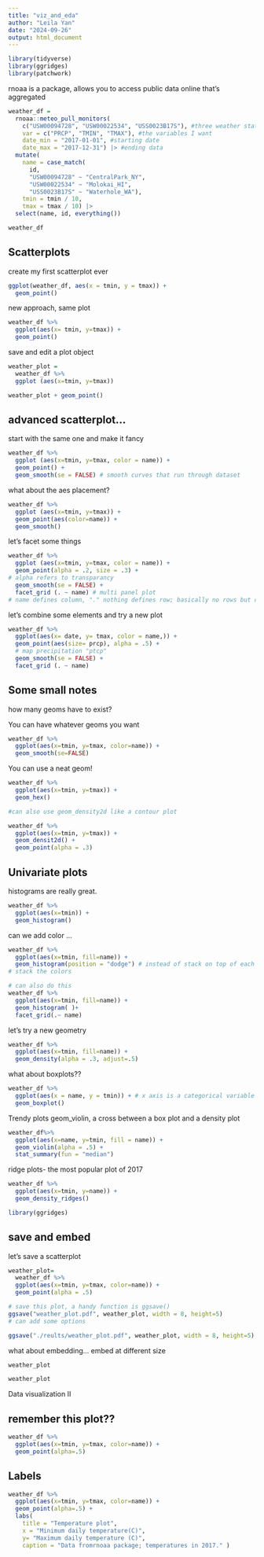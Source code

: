 ```yaml
---
title: "viz_and_eda"
author: "Leila Yan"
date: "2024-09-26"
output: html_document
---
```


```r
library(tidyverse)
library(ggridges)
library(patchwork)
```
rnoaa is a package, allows you to access public data online that's aggregated
```r
weather_df = 
  rnoaa::meteo_pull_monitors(
    c("USW00094728", "USW00022534", "USS0023B17S"), #three weather stations
    var = c("PRCP", "TMIN", "TMAX"), #the variables I want
    date_min = "2017-01-01", #starting date
    date_max = "2017-12-31") |> #ending data
  mutate(
    name = case_match(
      id, 
      "USW00094728" ~ "CentralPark_NY", 
      "USW00022534" ~ "Molokai_HI",
      "USS0023B17S" ~ "Waterhole_WA"),
    tmin = tmin / 10,
    tmax = tmax / 10) |>
  select(name, id, everything())

weather_df
```
## Scatterplots
create my first scatterplot ever

```r
ggplot(weather_df, aes(x = tmin, y = tmax)) +
  geom_point()

```

new approach, same plot
```r
weather_df %>%
  ggplot(aes(x= tmin, y=tmax)) +
  geom_point()
```
save and edit a plot object
```r
weather_plot = 
  weather_df %>%
  ggplot (aes(x=tmin, y=tmax))

weather_plot + geom_point()
```
## advanced scatterplot...

start with the same one and make it fancy
```r
weather_df %>%
  ggplot (aes(x=tmin, y=tmax, color = name)) + 
  geom_point() +
  geom_smooth(se = FALSE) # smooth curves that run through dataset
```
what about the aes placement?

```r
weather_df %>%
  ggplot (aes(x=tmin, y=tmax)) + 
  geom_point(aes(color=name)) +
  geom_smooth()
```
let's facet some things

```r
weather_df %>%
  ggplot (aes(x=tmin, y=tmax, color = name)) + 
  geom_point(alpha = .2, size = .3) +
# alpha refers to transparancy
  geom_smooth(se = FALSE) +
  facet_grid (. ~ name) # multi panel plot
# name defines column, "." nothing defines row; basically no rows but column; you can also reverse it and do (name ~ .)
```

let's combine some elements and try a new plot
```r
weather_df %>%
  ggplot(aes(x= date, y= tmax, color = name,)) +
  geom_point(aes(size= prcp), alpha = .5) +
  # map precipitation "ptcp"
  geom_smooth(se = FALSE) +
  facet_grid (. ~ name)
```

## Some small notes
how many geoms have to exist?

You can have whatever geoms you want
```r
weather_df %>%
  ggplot(aes(x=tmin, y=tmax, color=name)) +
  geom_smooth(se=FALSE)
```
You can use a neat geom!
```r
weather_df %>%
  ggplot(aes(x=tmin, y=tmax)) +
  geom_hex()

#can also use geom_density2d like a contour plot

weather_df %>%
  ggplot(aes(x=tmin, y=tmax)) +
  geom_densit2d() +
  geom_point(alpha = .3)
```

## Univariate plots
histograms are really great.
```r
weather_df %>%
  ggplot(aes(x=tmin)) +
  geom_histogram()
```
can we add color ...
```r
weather_df %>%
  ggplot(aes(x=tmin, fill=name)) +
  geom_histogram(position = "dodge") # instead of stack on top of each other, I want it to dodge
# stack the colors

# can also do this
weather_df %>%
  ggplot(aes(x=tmin, fill=name)) +
  geom_histogram( )+
  facet_grid(.~ name)
```

let's try a new geometry

```r
weather_df %>%
  ggplot(aes(x=tmin, fill=name)) +
  geom_density(alpha = .3, adjust=.5)
```

what about boxplots??
```r
weather_df %>%
  ggplot(aes(x = name, y = tmin)) + # x axis is a categorical variable
  geom_boxplot()
```

Trendy plots
geom_violin, a cross between a box plot and a density plot
```r
weather_df%>%
  ggplot(aes(x=name, y=tmin, fill = name)) +
  geom_violin(alpha = .5) +
  stat_summary(fun = "median")
```

ridge plots- the most popular plot of 2017
```r
weather_df %>%
  ggplot(aes(x=tmin, y=name)) +
  geom_density_ridges()
```
```r
library(ggridges)
```


## save and embed

let's save a scatterplot
```r
weather_plot=
  weather_df %>%
  ggplot(aes(x=tmin, y=tmax, color=name)) +
  geom_point(alpha = .5)

# save this plot, a handy function is ggsave()
ggsave("weather_plot.pdf", weather_plot, width = 8, height=5)
# can add some options

ggsave("./reults/weather_plot.pdf", weather_plot, width = 8, height=5)
```


what about embedding...
embed at different size
```r
weather_plot
```

```r
weather_plot
```

Data visualization II

## remember this plot??
```r
weather_df %>%
  ggplot(aes(x=tmin, y=tmax, color=name)) +
  geom_point(alpha=.5)
```

## Labels
```r
weather_df %>%
  ggplot(aes(x=tmin, y=tmax, color=name)) +
  geom_point(alpha=.5) +
  labs(
    title = "Temperature plot",
    x = "Minimum daily temperature(C)",
    y= "Maximum daily temperature (C)",
    caption = "Data fromrnoaa package; temperatures in 2017." )
```


